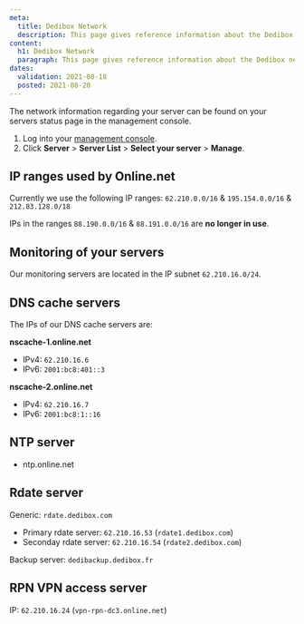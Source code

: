 ```yaml
---
meta:
  title: Dedibox Network
  description: This page gives reference information about the Dedibox network.
content:
  h1: Dedibox Network
  paragraph: This page gives reference information about the Dedibox network.
dates:
  validation: 2021-08-18
  posted: 2021-08-20
---
```


The network information regarding your server can be found on your servers status page in the management console.

1. Log into your [management console](https://console.online.net/).
2. Click **Server** > **Server List** > **Select your server** > **Manage**.

## IP ranges used by Online.net

Currently we use the following IP ranges: `62.210.0.0/16` & `195.154.0.0/16` & `212.83.128.0/18`

IPs in the ranges `88.190.0.0/16` & `88.191.0.0/16` are **no longer in use**.

## Monitoring of your servers

Our monitoring servers are located in the IP subnet `62.210.16.0/24`.

## DNS cache servers

The IPs of our DNS cache servers are:

**nscache-1.online.net**

- IPv4: `62.210.16.6`
- IPv6: `2001:bc8:401::3`

**nscache-2.online.net**

- IPv4: `62.210.16.7`
- IPv6: `2001:bc8:1::16`

## NTP server

- ntp.online.net

## Rdate server

Generic: `rdate.dedibox.com`

- Primary rdate server: `62.210.16.53` (`rdate1.dedibox.com`)
- Seconday rdate server: `62.210.16.54` (`rdate2.dedibox.com`)

Backup server: `dedibackup.dedibox.fr`

## RPN VPN access server

IP: `62.210.16.24` (`vpn-rpn-dc3.online.net`)
